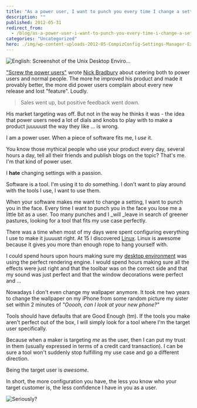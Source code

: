 ```yaml
---
title: "As a power user, I want to punch you every time I change a setting"
description: ""
published: 2012-05-31
redirect_from:
  - /blog/as-a-power-user-i-want-to-punch-you-every-time-i-change-a-setting/swizec/4549
categories: "Uncategorized"
hero: ./img/wp-content-uploads-2012-05-CompizConfig-Settings-Manager-Experimental-Tab.png
---
```


![English: Screenshot of the Unix Desktop Enviro...](https://upload.wikimedia.org/wikipedia/commons/thumb/b/b7/UDE_Screenshot.jpg/300px-UDE_Screenshot.jpg "English: Screenshot of the Unix Desktop Enviro...")

["Screw the power users"](http://nick.typepad.com/blog/2012/05/screw-the-power-users.html) wrote [Nick Bradbury](http://nick.typepad.com/ "Nick Bradbury") about catering both to power users and normal people. The more he improved his product and made it provably better, the more did power users complain about every new release and lost "feature". Loudly.

> Sales went up, but positive feedback went down.

His market targeting was off. But not in the way he thinks it was - the idea that power users need a lot of dials and knobs to play with to make a product juuuuust the way they like ... is wrong.

I am a power user. When a piece of software fits me, I _use_ it.

You know those mythical people who use your product every day, several hours a day, tell all their friends and publish blogs on the topic? That's me. I'm that kind of power user.

I **hate** changing settings with a passion.

Software is a tool. I'm using it to _do_ something. I don't want to play around with the tools I use, I want to use them.

When your software makes me want to change a setting, I want to punch you in the face. Every time I want to punch you in the face you lose me a little bit as a user. Too many punches and I \_will \_leave in search of greener pastures, looking for a tool that fits my use case perfectly.

There was a time when most of my days were spent configuring everything I use to make it juuuust right. At 15 I discovered [Linux](http://en.wikipedia.org/wiki/Linux "Linux"). Linux is awesome because it gives you more than enough rope to hang yourself with.

I could spend hours upon hours making sure my [desktop environment](http://en.wikipedia.org/wiki/Desktop_environment "Desktop environment") was using the perfect rendering engine. I would spend hours making sure all the effects were just right and that the toolbar was on the correct side and that my sound was just perfect and that the window decorations were perfect and ...

Nowadays I don't even change my wallpaper anymore. It took me two years to change the wallpaper on my iPhone from some random picture my sister set within 2 minutes of _"Ooooh, can I look at your new phone?"_

Tools should have defaults that are Good Enough (tm). If the tools you make aren't perfect out of the box, I will simply look for a tool where I'm the target user specifically.

Because when a maker is targeting _me_ as the user, then I can put my trust in them (usually expressed in terms of a credit card transaction). I can be sure a tool won't suddenly stop fulfilling my use case and go a different direction.

Being the target user is _awesome_.

In short, the more configuration you have, the less you know who your target customer is, the less confidence I have in you as a user.

![Seriously?](./img/wp-content-uploads-2012-05-CompizConfig-Settings-Manager-Experimental-Tab.png "Seriously?")

